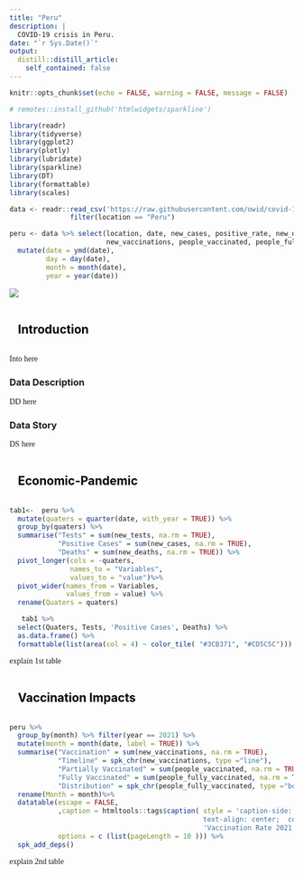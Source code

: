 ```yaml
---
title: "Peru"
description: |
  COVID-19 crisis in Peru.
date: "`r Sys.Date()`"
output:
  distill::distill_article:
    self_contained: false
---
```


```r
knitr::opts_chunk$set(echo = FALSE, warning = FALSE, message = FALSE)

```

```r
# remotes::install_github('htmlwidgets/sparkline')

library(readr)
library(tidyverse)
library(ggplot2)
library(plotly)
library(lubridate)
library(sparkline)
library(DT)
library(formattable)
library(scales)

data <- readr::read_csv('https://raw.githubusercontent.com/owid/covid-19-data/master/public/data/owid-covid-data.csv') %>% 
               filter(location == "Peru")
```

```r
peru <- data %>% select(location, date, new_cases, positive_rate, new_deaths, new_tests,
                        new_vaccinations, people_vaccinated, people_fully_vaccinated) %>%
  mutate(date = ymd(date),
         day = day(date),
         month = month(date),
         year = year(date))
```

![ ](pics/peru.png)

<html>
<head>
<style>

h2 {
  color: black;
  padding: 15px;
}


p {
  font-family: verdana;
}

</style>
</head>
<body>


<h2>Introduction</h2>
<p> Into here </p>

<h3>Data Description</h3>
<p> DD here </p>

<h3>Data Story</h3>
<p> DS here </p>

</body>
</html>


## Economic-Pandemic
```r
tab1<-  peru %>%
  mutate(quaters = quarter(date, with_year = TRUE)) %>% 
  group_by(quaters) %>%
  summarise("Tests" = sum(new_tests, na.rm = TRUE),
            "Positive Cases" = sum(new_cases, na.rm = TRUE),
            "Deaths" = sum(new_deaths, na.rm = TRUE)) %>%
  pivot_longer(cols = -quaters,
               names_to = "Variables",
               values_to = "value")%>%
  pivot_wider(names_from = Variables,
              values_from = value) %>%
  rename(Quaters = quaters)

   tab1 %>% 
  select(Quaters, Tests, 'Positive Cases', Deaths) %>% 
  as.data.frame() %>%  
  formattable(list(area(col = 4) ~ color_tile( "#3CB371", "#CD5C5C"))) #Higher value and Lower value

```
explain 1st table


## Vaccination Impacts

```r

peru %>%
  group_by(month) %>% filter(year == 2021) %>%
  mutate(month = month(date, label = TRUE)) %>%
  summarise("Vaccination" = sum(new_vaccinations, na.rm = TRUE),
            "Timeline" = spk_chr(new_vaccinations, type ="line"),
            "Partially Vaccinated" = sum(people_vaccinated, na.rm = TRUE),
            "Fully Vaccinated" = sum(people_fully_vaccinated, na.rm = TRUE),
            "Distribution" = spk_chr(people_fully_vaccinated, type ="box"))%>%
  rename(Month = month)%>%
  datatable(escape = FALSE, 
            ,caption = htmltools::tags$caption( style = 'caption-side: top; 
                                                text-align: center;  color:black; font-size:120% ;',
                                                'Vaccination Rate 2021'),
            options = c (list(pageLength = 10 ))) %>%
  spk_add_deps()


```

explain 2nd table